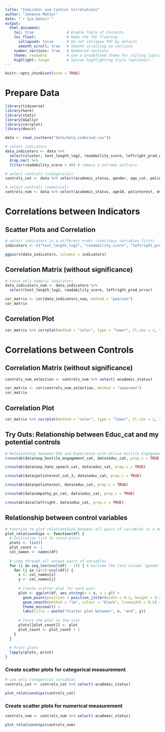 ```yaml
---
title: "Indicator and Control Correlations"
author: "Johanna Mehler"
date: "`r Sys.Date()`"
output: 
  html_document:
    toc: true               # Enable Table of Contents
    toc_float:              # Make the TOC floating
      collapsed: false      # Do not collapse TOC by default
      smooth_scroll: true   # Smooth scrolling to sections
    number_sections: true   # Numbered sections
    theme: readable         # Use a predefined theme for styling (optional)
    highlight: tango        # Syntax highlighting style (optional)
---
```


```r
knitr::opts_chunk$set(echo = TRUE)
```

# Prepare Data

```r
library(tidyverse)
library(here)
library(stats)
library(GGally)
library(corrplot)
library(descr)

data <- read_csv(here("data/data_combined.csv"))

# select indicators
data_indicators <- data %>% 
  select(cluster, text_length_log2, readability_score, leftright_pred_error) %>% # add cluster/type indicator later
  drop_na() %>% 
  filter(readability_score < 40) # remove 2 extreme outliers

# select controls (categorical)
controls_cat <- data %>% select(academic_status, gender, age_cat, polinterest_cat_3, empathy_pc_cat, exp_hate_speech_cat, exp_hostile_engagement_cat, commitment_cat) %>% drop_na()

# select controls (numerical)
controls_num <- data %>% select(academic_status, age10, polinterest, empathy_pc, exp_hate_speech, exp_hostile_engagement, commitment_log2) %>% drop_na()
```

# Correlations between Indicators

## Scatter Plots and Correlation

```r
# select indicators in a different order (continous variables first)
indicators <- c("text_length_log2", "readability_score", "leftright_pred_error", "cluster")

ggpairs(data_indicators, columns = indicators)
```


## Correlation Matrix (without significance)

```r
# chose only numeric indicators
data_indicators_num <- data_indicators %>% 
  select(text_length_log2, readability_score, leftright_pred_error)

cor_matrix <- cor(data_indicators_num, method = "pearson")
cor_matrix
```


## Correlation Plot

```r
cor_matrix %>% corrplot(method = "color", type = "lower", tl.cex = 1, tl.col = "black", addCoef.col = "black")
```


# Correlations between Controls

## Correlation Matrix (without significance)

```r
controls_num_selection <- controls_num %>% select(-academic_status)

cor_matrix <- cor(controls_num_selection, method = "spearman")
cor_matrix
```

## Correlation Plot

```r
cor_matrix %>% corrplot(method = "color", type = "lower", tl.cex = 1, tl.col = "black", addCoef.col = "black")
```


## Try Outs: Relationship between Educ_cat and my potential controls

```r
# Relationship between EDU and Experience with Online hostile Engagement
crosstab(data$exp_hostile_engagement_cat, data$educ_cat, prop.c = TRUE)

crosstab(data$exp_hate_speech_cat, data$educ_cat, prop.c = TRUE)

crosstab(data$polinterest_cat_3, data$educ_cat, prop.c = TRUE)

crosstab(data$polinterest, data$educ_cat, prop.c = TRUE)

crosstab(data$empathy_pc_cat, data$educ_cat, prop.c = TRUE)

crosstab(data$leftright, data$educ_cat, prop.c = TRUE)

```

## Relationship between control variables


```r
# Function to plot relationships between all pairs of variables in a dataframe
plot_relationships <- function(df) {
  # Initialize list to store plots
  plots <- list()
  plot_count <- 1
  col_names <- names(df)
  
  # Loop through all unique pairs of variables
  for (i in seq_len(ncol(df) - 1)) { # Exclude the last column 'gender' from the x-axis variables
    for (j in (i+1):ncol(df)) {
      x <- col_names[i]
      y <- col_names[j]
      
      # Create scatter plot for each pair
      plot <- ggplot(df, aes_string(x = x, y = y)) + 
        geom_point(position = position_jitter(width = 0.2, height = 0.2), alpha = 0.6, color = "skyblue") +
        geom_smooth(method = "lm", colour = "black", linewidth = 0.5) +
        theme_minimal() +
        labs(title = paste("Scatter plot between", x, "and", y))
      
      # Store the plot in the list
      plots[[plot_count]] <- plot
      plot_count <- plot_count + 1
    }
  }
  
  # Print plots
  lapply(plots, print)
}

```

### Create scatter plots for categorical measurement

```r
# use only categorical variables
controls_cat <- controls_cat %>% select(-academic_status)

plot_relationships(controls_cat)
```

### Create scatter plots for numerical measurement

```r
controls_num <- controls_num %>% select(-academic_status)

plot_relationships(controls_num)
```






